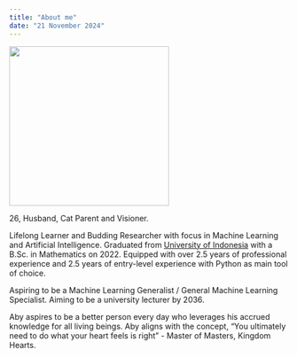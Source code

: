 ---
title: "About me"
date: "21 November 2024"
---

::: {.grid}

::: {.g-col-4}
![](images/SEA-MLS.jpg){width=3in}
:::

::: {.g-col-8}
26, Husband, Cat Parent and Visioner.

Lifelong Learner and Budding Researcher with focus in Machine Learning and Artificial Intelligence. Graduated from [University of Indonesia](https://www.ui.ac.id/en/) with a B.Sc. in Mathematics on 2022. Equipped with over 2.5 years of professional experience and 2.5 years of entry-level experience with Python as main tool of choice.

Aspiring to be a Machine Learning Generalist / General Machine Learning Specialist. Aiming to be a university lecturer by 2036.

Aby aspires to be a better person every day who leverages his accrued knowledge for all living beings. Aby aligns with the concept, "You ultimately need to do what your heart feels is right" - Master of Masters, Kingdom Hearts.
:::
 
:::